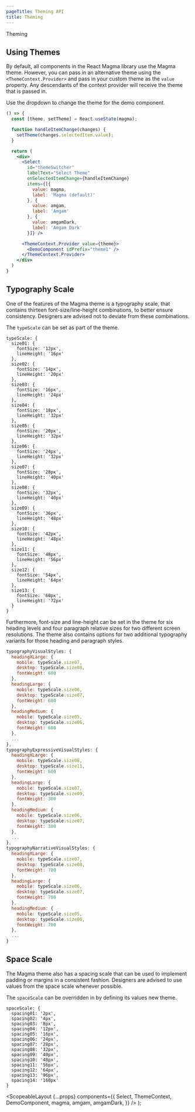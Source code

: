 ```yaml
---
pageTitle: Theming API
title: Theming
---
```



<DocsHeading type="api">Theming</DocsHeading>

## Using Themes

By default, all components in the React Magma library use the Magma theme. However, you can pass in an alternative theme using the `<ThemeContext.Provider>`
and pass in your custom theme as the `value` property. Any descendants of the context provider will receive the theme that is passed in.

Use the dropdown to change the theme for the demo component.

```.jsx
() => {
  const [theme, setTheme] = React.useState(magma);

  function handleItemChange(changes) {
    setTheme(changes.selectedItem.value);
  }

  return (
    <div>
      <Select
        id="themeSwitcher"
        labelText="Select Theme"
        onSelectedItemChange={handleItemChange}
        items={[{
          value: magma,
          label: 'Magma (default)'
        }, {
          value: amgam,
          label: 'Amgam'
        }, {
          value: amgamDark,
          label: 'Amgam Dark'
        }]} />

      <ThemeContext.Provider value={theme}>
        <DemoComponent idPrefix="theme1" />
      </ThemeContext.Provider>
    </div>
  )
}
```

## Typography Scale

One of the features of the Magma theme is a typography scale, that contains thirteen font-size/line-height combinations, to better ensure consistency. Designers are advised not to deviate from these combinations.

The `typeScale` can be set as part of the theme.

```
typeScale: {
  size01: {
    fontSize: '12px',
    lineHeight: '16px'
  },
  size02: {
    fontSize: '14px',
    lineHeight: '20px'
  },
  size03: {
    fontSize: '16px',
    lineHeight: '24px'
  },
  size04: {
    fontSize: '18px',
    lineHeight: '32px'
  },
  size05: {
    fontSize: '20px',
    lineHeight: '32px'
  },
  size06: {
    fontSize: '24px',
    lineHeight: '32px'
  },
  size07: {
    fontSize: '28px',
    lineHeight: '40px'
  },
  size08: {
    fontSize: '32px',
    lineHeight: '40px'
  },
  size09: {
    fontSize: '36px',
    lineHeight: '48px'
  },
  size10: {
    fontSize: '42px',
    lineHeight: '48px'
  },
  size11: {
    fontSize: '48px',
    lineHeight: '56px'
  },
  size12: {
    fontSize: '54px',
    lineHeight: '64px'
  },
  size13: {
    fontSize: '60px',
    lineHeight: '72px'
  }
}
```

Furthermore, font-size and line-height can be set in the theme for six heading levels and four paragraph relative sizes for two different screen resolutions.
The theme also contains options for two additional typography variants for those heading and paragraph styles.

```.js
typographyVisualStyles: {
  headingXLarge: {
    mobile: typeScale.size07,
    desktop: typeScale.size08,
    fontWeight: 600
  },
  headingLarge: {
    mobile: typeScale.size06,
    desktop: typeScale.size07,
    fontWeight: 600
  },
  headingMedium: {
    mobile: typeScale.size05,
    desktop: typeScale.size06,
    fontWeight: 600
  },
  ...
},
typographyExpressiveVisualStyles: {
  headingXLarge: {
    mobile: typeScale.size08,
    desktop: typeScale.size11,
    fontWeight: 600
  },
  headingLarge: {
    mobile: typeScale.size07,
    desktop: typeScale.size09,
    fontWeight: 300
  },
  headingMedium: {
    mobile: typeScale.size06,
    desktop: typeScale.size07,
    fontWeight: 300
  },
  ...
},
typographyNarrativeVisualStyles: {
  headingXLarge: {
    mobile: typeScale.size07,
    desktop: typeScale.size08,
    fontWeight: 700
  },
  headingLarge: {
    mobile: typeScale.size06,
    desktop: typeScale.size07,
    fontWeight: 700
  },
  headingMedium: {
    mobile: typeScale.size05,
    desktop: typeScale.size06,
    fontWeight: 700
  },
  ...
}

```

## Space Scale

The Magma theme also has a spacing scale that can be used to implement padding or margins in a consistent fashion.
Designers are advised to use values from the space scale whenever possible.

The `spaceScale` can be overridden in by defining its values new theme.

```
spaceScale: {
  spacing01: '2px',
  spacing02: '4px',
  spacing03: '8px',
  spacing04: '12px',
  spacing05: '16px',
  spacing06: '24px',
  spacing07: '28px',
  spacing08: '32px',
  spacing09: '40px',
  spacing10: '48px',
  spacing11: '56px',
  spacing12: '64px',
  spacing13: '96px',
  spacing14: '160px'
}
```

  <ScopeableLayout
    {...props}
    components={{
      Select,
      ThemeContext,
      DemoComponent,
      magma,
      amgam,
      amgamDark,
    }}
  />
);
